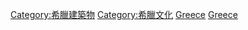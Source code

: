 {{Commonscat|Museums in Greece}}
[[Category:希臘建築物|Category:希臘建築物]]
[[Category:希臘文化|Category:希臘文化]]
[[Category:各國博物館|Greece]]
[[Category:歐洲博物館|Greece]]